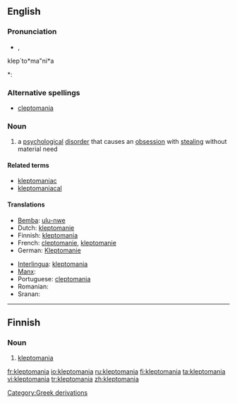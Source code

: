 ==English==

===Pronunciation===
* {{IPA|/ˌklɛptəˈmeɪniə/|/-ˈmeɪnjə/}}, {{SAMPA|/%klEpt@"meIni@/|/-"meInj@/}}
klep`to*ma"ni*a
*: {{rhymes|eɪniə}}

===Alternative spellings===
* [[cleptomania]]

===Noun===
{{en-noun|-}}

# {{psychology}} a [[psychological]] [[disorder]] that causes an [[obsession]] with [[steal]]ing without material need

====Related terms====
* [[kleptomaniac]]
* [[kleptomaniacal]]

====Translations====
{{trans-top|proclivity to steal}}
* [[Bemba]]: [[ulu-nwe]]
* Dutch: [[kleptomanie]] {{f}}
* Finnish: [[#Finnish|kleptomania]]
* French: [[cleptomanie]], [[kleptomanie]] {{f}}
* German: [[Kleptomanie]] {{f}}
{{trans-mid}}
* [[Interlingua]]: [[#Interlingua|kleptomania]]
* [[Manx]]: {{t-|gv|geidvian}}
* Portuguese: [[cleptomania]] {{f}}
* Romanian: {{t-|ro|cleptomanie|f}}
* Sranan: {{tø|srn|fufurubakru}}
{{trans-bottom}}

[[Category:Greek derivations]]

----

==Finnish==

===Noun===
{{fi-noun}}

# [[#English|kleptomania]]

[[fr:kleptomania]]
[[io:kleptomania]]
[[ru:kleptomania]]
[[fi:kleptomania]]
[[ta:kleptomania]]
[[vi:kleptomania]]
[[tr:kleptomania]]
[[zh:kleptomania]]